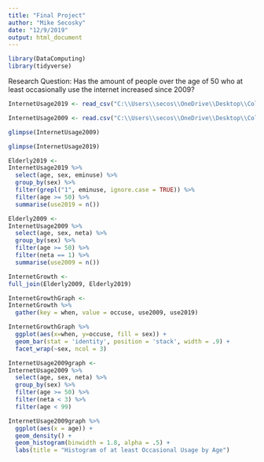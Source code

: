 ```yaml
---
title: "Final Project"
author: "Mike Secosky"
date: "12/9/2019"
output: html_document
---
```




```r
library(DataComputing)
library(tidyverse)
```

Research Question: Has the amount of people over the age of 50 who at least occasionally use the internet increased since 2009?





```r
InternetUsage2019 <- read_csv("C:\\Users\\secos\\OneDrive\\Desktop\\College\\Stat 184\\January 8-February 7, 2019 - Core Trends Survey - CSV.csv")
```

```r
InternetUsage2009 <- read.csv("C:\\Users\\secos\\OneDrive\\Desktop\\College\\June 18-21, 2009 - Video Uploading - CSV.csv")
```

```r
glimpse(InternetUsage2009)
```


```r
glimpse(InternetUsage2019)
```

```r
Elderly2019 <-
InternetUsage2019 %>%
  select(age, sex, eminuse) %>%
  group_by(sex) %>%
  filter(grepl("1", eminuse, ignore.case = TRUE)) %>%
  filter(age >= 50) %>%
  summarise(use2019 = n())
```

```r
Elderly2009 <-
InternetUsage2009 %>%
  select(age, sex, neta) %>%
  group_by(sex) %>%
  filter(age >= 50) %>%
  filter(neta == 1) %>%
  summarise(use2009 = n())
```

```r
InternetGrowth <-
full_join(Elderly2009, Elderly2019)
```


```r
InternetGrowthGraph <-
InternetGrowth %>%
  gather(key = when, value = occuse, use2009, use2019)
```


```r
InternetGrowthGraph %>%
  ggplot(aes(x=when, y=occuse, fill = sex)) +
  geom_bar(stat = 'identity', position = 'stack', width = .9) +
  facet_wrap(~sex, ncol = 3)
```

```r
InternetUsage2009graph <-
InternetUsage2009 %>%
  select(age, sex, neta) %>%
  group_by(sex) %>%
  filter(age >= 50) %>%
  filter(neta < 3) %>%
  filter(age < 99)
```



```r
InternetUsage2009graph %>%
  ggplot(aes(x = age)) +
  geom_density() +
  geom_histogram(binwidth = 1.8, alpha = .5) +
  labs(title = "Histogram of at least Occasional Usage by Age")
```

